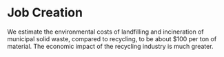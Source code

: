 # Job Creation

We estimate the environmental costs of landfilling and incineration of municipal solid waste, compared to recycling, to be about $100 per ton of material. The economic impact of the recycling industry is much greater.